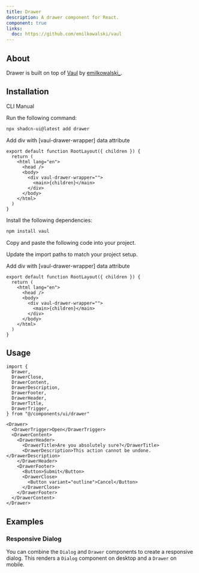 ```yaml
---
title: Drawer
description: A drawer component for React.
component: true
links:
  doc: https://github.com/emilkowalski/vaul
---
```


<ComponentPreview name="drawer-demo" />

## About

Drawer is built on top of [Vaul](https://github.com/emilkowalski/vaul) by [emilkowalski\_](https://twitter.com/emilkowalski_).

## Installation

<Tabs defaultValue="cli">

<TabsList>
  <TabsTrigger value="cli">CLI</TabsTrigger>
  <TabsTrigger value="manual">Manual</TabsTrigger>
</TabsList>
<TabsContent value="cli">

<Steps>

<Step>Run the following command:</Step>

```bash
npx shadcn-ui@latest add drawer
```

<Step>Add div with [vaul-drawer-wrapper] data attribute</Step>

```tsx title="app/layout.tsx" {6}
export default function RootLayout({ children }) {
  return (
    <html lang="en">
      <head />
      <body>
        <div vaul-drawer-wrapper="">
          <main>{children}</main>
        </div>
      </body>
    </html>
  )
}
```

</Steps>

</TabsContent>

<TabsContent value="manual">

<Steps>

<Step>Install the following dependencies:</Step>

```bash
npm install vaul
```

<Step>Copy and paste the following code into your project.</Step>

<ComponentSource name="drawer" />

<Step>Update the import paths to match your project setup.</Step>

<Step>Add div with [vaul-drawer-wrapper] data attribute</Step>

```tsx title="app/layout.tsx" {6}
export default function RootLayout({ children }) {
  return (
    <html lang="en">
      <head />
      <body>
        <div vaul-drawer-wrapper="">
          <main>{children}</main>
        </div>
      </body>
    </html>
  )
}
```

</Steps>

</TabsContent>

</Tabs>

## Usage

```tsx showLineNumbers
import {
  Drawer,
  DrawerClose,
  DrawerContent,
  DrawerDescription,
  DrawerFooter,
  DrawerHeader,
  DrawerTitle,
  DrawerTrigger,
} from "@/components/ui/drawer"
```

```tsx showLineNumbers
<Drawer>
  <DrawerTrigger>Open</DrawerTrigger>
  <DrawerContent>
    <DrawerHeader>
      <DrawerTitle>Are you absolutely sure?</DrawerTitle>
      <DrawerDescription>This action cannot be undone.</DrawerDescription>
    </DrawerHeader>
    <DrawerFooter>
      <Button>Submit</Button>
      <DrawerClose>
        <Button variant="outline">Cancel</Button>
      </DrawerClose>
    </DrawerFooter>
  </DrawerContent>
</Drawer>
```

## Examples

### Responsive Dialog

You can combine the `Dialog` and `Drawer` components to create a responsive dialog. This renders a `Dialog` component on desktop and a `Drawer` on mobile.

<ComponentPreview name="drawer-dialog" />

